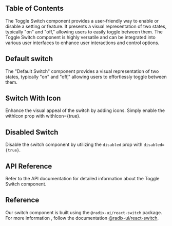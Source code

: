 


## Table of Contents

The Toggle Switch component provides a user-friendly way to enable or disable a setting or feature. It presents a visual representation of two states, typically "on" and "off," allowing users to easily toggle between them. The Toggle Switch component is highly versatile and can be integrated into various user interfaces to enhance user interactions and control options.

## Default switch

The "Default Switch" component provides a visual representation of two states, typically "on" and "off," allowing users to effortlessly toggle between them.

<CodePreview github="Switch" code={DefaultSwitchCode}>
  <DefaultSwitch />
</CodePreview>

## Switch With Icon

Enhance the visual appeal of the switch by adding icons. Simply enable the withIcon prop with withIcon={true}.

<CodePreview github="Switch" code={SwitchWithIconCode}>
  <SwitchWithIcon />
</CodePreview>

## Disabled Switch

Disable the switch component by utilizing the `disabled` prop with `disabled={true}`.

<CodePreview github="Switch" code={DisabledSwitchCode}>
  <DisabledSwitch />
</CodePreview>

## API Reference

Refer to the API documentation for detailed information about the Toggle Switch component.

<ComponentApi data={toggleApiData} />

## Reference

Our switch component is built using the `@radix-ui/react-switch` package. For more information , follow the documentation [@radix-ui/react-switch](https://www.radix-ui.com/primitives/docs/components/switch#api-reference).
